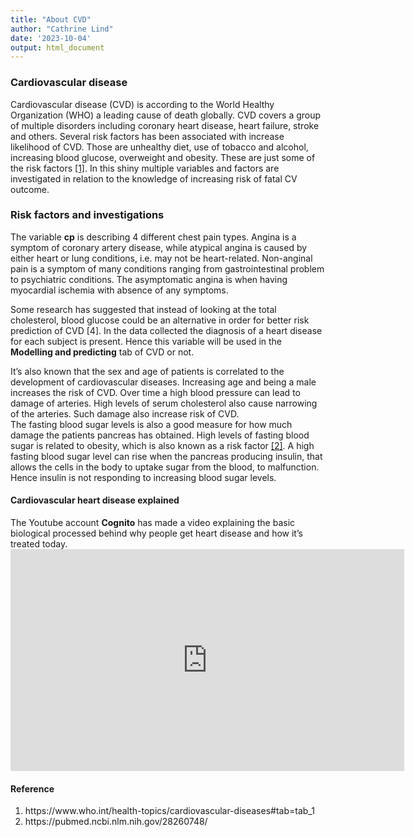 ---
title: "About CVD"
author: "Cathrine Lind"
date: '2023-10-04'
output: html_document
---

### Cardiovascular disease

Cardiovascular disease (CVD) is according to the World Healthy Organization (WHO) a leading cause of death globally. CVD covers a group of multiple disorders including coronary heart disease, heart failure, stroke and others. Several risk factors has been associated with increase likelihood of CVD. Those are unhealthy diet, use of tobacco and alcohol, increasing blood glucose, overweight and obesity. These are just some of the risk factors [[1]](https://www.who.int/health-topics/cardiovascular-diseases#tab=tab_1). In this shiny multiple variables and factors are investigated in relation to the knowledge of increasing risk of fatal CV outcome.  


### Risk factors and investigations
The variable **cp** is describing 4 different chest pain types. Angina is a symptom of coronary artery disease, while atypical angina is caused by either heart or lung conditions, i.e. may not be heart-related. Non-anginal pain is a symptom of many conditions ranging from gastrointestinal problem to psychiatric conditions. The asymptomatic angina is when having myocardial ischemia with absence of any symptoms.  

Some research has suggested that instead of looking at the total cholesterol, blood glucose could be an alternative in order for better risk prediction of CVD [4]. In the data collected the diagnosis of a heart disease for each subject is present. Hence this variable will be used in the **Modelling and predicting** tab of CVD or not.  

It's also known that the sex and age of patients is correlated to the development of cardiovascular diseases. Increasing age and being a male increases the risk of CVD. 
Over time a high blood pressure can lead to damage of arteries. High levels of serum cholesterol also cause narrowing of the arteries. Such damage also increase risk of CVD.   
The fasting blood sugar levels is also a good measure for how much damage the patients pancreas has obtained. High levels of fasting blood sugar is related to obesity, which is also known as a risk factor [[2]](https://pubmed.ncbi.nlm.nih.gov/28260748/). A high fasting blood sugar level can rise when the pancreas producing insulin, that allows the cells in the body to uptake sugar from the blood, to malfunction. Hence insulin is not responding to increasing blood sugar levels.  
  

#### Cardiovascular heart disease explained
The Youtube account **Cognito** has made a video explaining the basic biological processed behind why people get heart disease and how it's treated today.
<iframe width="630" height="355" src="https://www.youtube.com/embed/UN5BlPfMUkg?si=KlCOPSaeELA5vUvN" frameborder="0" allow="accelerometer; autoplay; encrypted-media; gyroscope; picture-in-picture" allowFullScreen="true" webkitallowfullscreen="true" mozallowfullscreen="true"></iframe>

<!-- In this analysis it's wished to explain the occurrence of CVD (**cvdPresent**) from the variables present in the preprocessed datasets. Multiple binary classifcation algorithms like K-Nearest Neighbours and Logistic regression will be implemented and validated based on accuracy and F1-score. -->



<!-- https://towardsdatascience.com/heart-disease-prediction-73468d630cfc -->

#### Reference
1. https://www.who.int/health-topics/cardiovascular-diseases#tab=tab_1
2. https://pubmed.ncbi.nlm.nih.gov/28260748/
